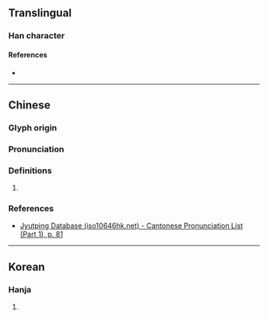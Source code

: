 {{character info}}
==Translingual==

===Han character===
{{Han char|rn=30|rad=口|as=09|sn=12|four=|canj=RAYT|ids=⿰口昱}}

====References====
* {{Han ref|kx=0197.240|dkj=03906|hdz=10653.140|uh=5585|ud=21893}}

----

==Chinese==
{{zh-forms}}

===Glyph origin===
{{Han etym}}

===Pronunciation===
{{zh-pron
|m=yù
|c=juk6
|mc=y
|oc=y
|cat=
}}

===Definitions===
{{zh-hanzi}}

# {{rfdef|zh|sort=口09}}

===References===
* [http://www.iso10646hk.net/jp/document/download.jsp Jyutping Database (iso10646hk.net) - Cantonese Pronunciation List (Part 1), p. 81]

----

==Korean==

===Hanja===
{{ko-hanja|hangeul=[[육]]|rv=yuk|mr=yuk}}

# {{rfdef|ko|sort=口09}}